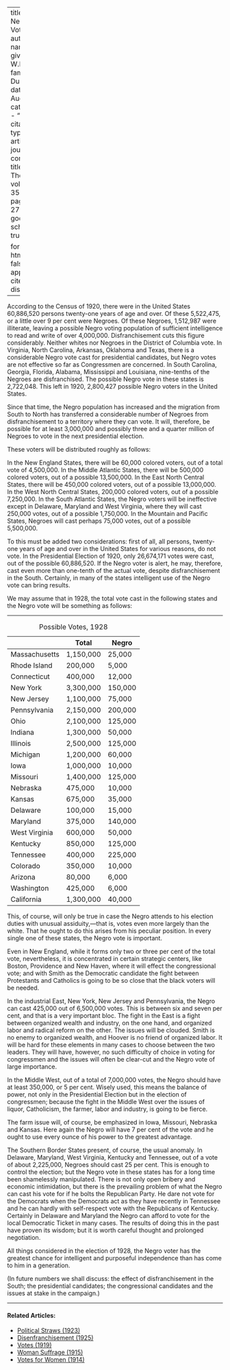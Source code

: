 
---
title: 'The Negro Voter'
author:
  - name:
      given: W.E.B.
      family: Du Bois
date: Aug. 1928
categories: 
  - ""
citation: 
  type: article-journal
  container-title: The Crisis
  volume: 35
  issue: 8
  page: 275-276
google-scholar: true

format:
  html:
    toc: false
    appendix-cite-as: display
---



According to the Census of 1920, there were in the United States 60,886,520 persons twenty-one years of age and over. Of these 5,522,475, or a little over 9 per cent were Negroes. Of these Negroes, 1,512,987 were illiterate, leaving a possible Negro voting population of sufficient intelligence to read and write of over 4,000,000. Disfranchisement cuts this figure considerably. Neither whites nor Negroes in the District of Columbia vote. In Virginia, North Carolina, Arkansas, Oklahoma and Texas, there is a considerable Negro vote cast for presidential candidates, but Negro votes are not effective so far as Congressmen are concerned. In South Carolina, Georgia, Florida, Alabama, Mississippi and Louisiana, nine-tenths of the Negroes are disfranchised. The possible Negro vote in these states is 2,722,048. This left in 1920, 2,800,427 possible Negro voters in the United States. 

Since that time, the Negro population has increased and the migration from South to North has transferred a considerable number of Negroes from disfranchisement to a territory where they can vote. It will, therefore, be possible for at least 3,000,000 and possibly three and a quarter million of Negroes to vote in the next presidential election. 

These voters will be distributed roughly as follows: 

In the New England States, there will be 60,000 colored voters, out of a total vote of 4,500,000. In the Middle Atlantic States, there will be 500,000 colored voters, out of a possible 13,500,000. In the East North Central States, there will be 450,000 colored voters, out of a possible 13,000,000. In the West North Central States, 200,000 colored voters, out of a possible 7,250,000. In the South Atlantic States, the Negro voters will be ineffective except in Delaware, Maryland and West Virginia, where they will cast 250,000 votes, out of a possible 1,750,000. In the Mountain and Pacific States, Negroes will cast perhaps 75,000 votes, out of a possible 5,500,000. 

To this must be added two considerations: first of all, all persons, twenty-one years of age and over in the United States for various reasons, do not vote. In the Presidential Election of 1920, only 26,674,171 votes were cast, out of the possible 60,886,520. If the Negro voter is alert, he may, therefore, cast even more than one-tenth of the actual vote, despite disfranchisement in the South. Certainly, in many of the states intelligent use of the Negro vote can bring results. 

We may assume that in 1928, the total vote cast in the following states and the Negro vote will be something as follows: 

****

<table class="dot-table">
<caption>Possible Votes, 1928</caption>
<thead>
  <tr>
    <th></th>
    <th>Total</th>
    <th>Negro</th>
  </tr>
</thead>
<tbody>
  <tr>
    <td>Massachusetts</td>
    <td>1,150,000</td>
    <td>25,000</td>
  </tr>
  <tr>
    <td>Rhode Island</td>
    <td>200,000</td>
    <td>5,000</td>
  </tr>
  <tr>
    <td>Connecticut</td>
    <td>400,000</td>
    <td>12,000</td>
  </tr>
  <tr>
    <td>New York</td>
    <td>3,300,000</td>
    <td>150,000</td>
  </tr>
  <tr>
    <td>New Jersey</td>
    <td>1,100,000</td>
    <td>75,000</td>
  </tr>
  <tr>
    <td>Pennsylvania</td>
    <td>2,150,000</td>
    <td>200,000</td>
  </tr>
  <tr>
    <td>Ohio</td>
    <td>2,100,000</td>
    <td>125,000</td>
  </tr>
  <tr>
    <td>Indiana</td>
    <td>1,300,000</td>
    <td>50,000</td>
  </tr>
  <tr>
    <td>Illinois</td>
    <td>2,500,000</td>
    <td>125,000</td>
  </tr>
  <tr>
    <td>Michigan</td>
    <td>1,200,000</td>
    <td>60,000</td>
  </tr>
  <tr>
    <td>Iowa</td>
    <td>1,000,000</td>
    <td>10,000</td>
  </tr>
  <tr>
    <td>Missouri</td>
    <td>1,400,000</td>
    <td>125,000</td>
  </tr>
  <tr>
    <td>Nebraska</td>
    <td>475,000</td>
    <td>10,000</td>
  </tr>
  <tr>
    <td>Kansas</td>
    <td>675,000</td>
    <td>35,000</td>
  </tr>
  <tr>
    <td>Delaware</td>
    <td>100,000</td>
    <td>15,000</td>
  </tr>
  <tr>
    <td>Maryland</td>
    <td>375,000</td>
    <td>140,000</td>
  </tr>
  <tr>
    <td>West Virginia</td>
    <td>600,000</td>
    <td>50,000</td>
  </tr>
  <tr>
    <td>Kentucky</td>
    <td>850,000</td>
    <td>125,000</td>
  </tr>
  <tr>
    <td>Tennessee</td>
    <td>400,000</td>
    <td>225,000</td>
  </tr>
  <tr>
    <td>Colorado</td>
    <td>350,000</td>
    <td>10,000</td>
  </tr>
  <tr>
    <td>Arizona</td>
    <td>80,000</td>
    <td>6,000</td>
  </tr>
  <tr>
    <td>Washington</td>
    <td>425,000</td>
    <td>6,000</td>
  </tr>
  <tr>
    <td>California</td>
    <td>1,300,000</td>
    <td>40,000</td>
  </tr>
</tbody>
</table>

This, of course, will only be true in case the Negro attends to his election duties with unusual assiduity,---that is, votes even more largely than the white. That he ought to do this arises from his peculiar position. In every single one of these states, the Negro vote is important. 

Even in New England, while it forms only two or three per cent of the total vote, nevertheless, it is concentrated in certain strategic centers, like Boston, Providence and New Haven, where it will effect the congressional vote; and with Smith as the Democratic candidate the fight between Protestants and Catholics is going to be so close that the black voters will be needed. 

In the industrial East, New York, New Jersey and Pennsylvania, the Negro can cast 425,000 out of 6,500,000 votes. This is between six and seven per cent, and that is a very important bloc. The fight in the East is a fight between organized wealth and industry, on the one hand, and organized labor and radical reform on the other. The issues will be clouded. Smith is no enemy to organized wealth, and Hoover is no friend of organized labor. It will be hard for these elements in many cases to choose between the two leaders. They will have, however, no such difficulty of choice in voting for congressmen and the issues will often be clear-cut and the Negro vote of large importance. 

In the Middle West, out of a total of 7,000,000 votes, the Negro should have at least 350,000, or 5 per cent. Wisely used, this means the balance of power, not only in the Presidential Election but in the election of congressmen; because the fight in the Middle West over the issues of liquor, Catholicism, the farmer, labor and industry, is going to be fierce. 

The farm issue will, of course, be emphasized in Iowa, Missouri, Nebraska and Kansas. Here again the Negro will have 7 per cent of the vote and he ought to use every ounce of his power to the greatest advantage. 

The Southern Border States present, of course, the usual anomaly. In Delaware, Maryland, West Virginia, Kentucky and Tennessee, out of a vote of about 2,225,000, Negroes should cast 25 per cent. This is enough to control the election; but the Negro vote in these states has for a long time been shamelessly manipulated. There is not only open bribery and economic intimidation, but there is the prevailing problem of what the Negro can cast his vote for if he bolts the Republican Party. He dare not vote for the Democrats when the Democrats act as they have recently in Tennessee and he can hardly with self-respect vote with the Republicans of Kentucky. Certainly in Delaware and Maryland the Negro can afford to vote for the local Democratic Ticket in many cases. The results of doing this in the past have proven its wisdom; but it is worth careful thought and prolonged negotiation. 

All things considered in the election of 1928, the Negro voter has the greatest chance for intelligent and purposeful independence than has come to him in a generation. 

(In future numbers we shall discuss: the effect of disfranchisement in the South; the presidential candidates; the congressional candidates and the issues at stake in the campaign.) 

<!-- Similar articles start here -->

<hr>
#### Related Articles:

* [Political Straws (1923)](/Volumes/26/03/political_straws.html)
* [Disenfranchisement (1925)](/Volumes/30/02/disenfranchisement.html)
* [Votes (1919)](/Volumes/19/02/votes.html)
* [Woman Suffrage (1915)](/Volumes/09/06/womansuffrage.html)
* [Votes for Women (1914)](/Volumes/08/04/votes_for_women.html)

<!-- Similar articles end here -->